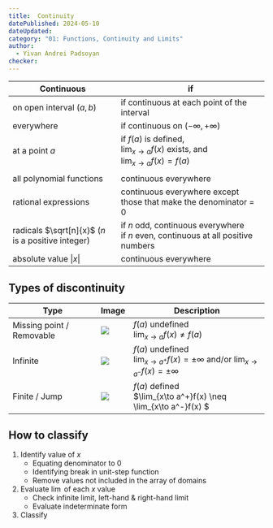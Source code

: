 ```yaml
---
title:  Continuity
datePublished: 2024-05-10
dateUpdated: 
category: "01: Functions, Continuity and Limits"
author: 
  - Yivan Andrei Padsoyan
checker: 
---
```


| Continuous | if
| --- | --- |   
| on open interval $(a,b)$ | if continuous at each point of the interval
| everywhere | if continuous on $(-\infty, +\infty)$
| at a point $a$ | if $f(a)$ is defined,<br/>$\lim_{x\to a} f(x)$ exists, and<br/>$\lim_{x\to a}f(x)=f(a)$
| | 
| all polynomial functions | continuous everywhere
| rational expressions | continuous everywhere except those that make the denominator = 0
| radicals $\sqrt[n]{x}$ ($n$ is a positive integer) | if $n$ odd, continuous everywhere<br/>if $n$ even, continuous at all positive numbers
| absolute value $\lvert x\rvert$ | continuous everywhere

## Types of discontinuity

| Type | Image | Description
| --- | --- | ---
| Missing point / Removable | <img src="https://upload.wikimedia.org/wikipedia/commons/thumb/9/9d/Discontinuity_removable.eps.png/320px-Discontinuity_removable.eps.png" className="m-0" /> | $f(a)$ undefined<br/>$\lim_{x\to a}f(x) \neq f(a)$ |
| Infinite | <img src="https://upload.wikimedia.org/wikipedia/commons/thumb/e/e8/Asintota2.svg/185px-Asintota2.svg.png" className="m-0" /> | $f(a)$ undefined<br/>$\lim_{x\to a^+}f(x) = \pm \infty$ and/or $\lim_{x\to a^-}f(x) = \pm \infty$ |
| Finite / Jump | <img src="https://upload.wikimedia.org/wikipedia/commons/thumb/e/e6/Discontinuity_jump.eps.png/258px-Discontinuity_jump.eps.png" className="m-0" /> | $f(a)$ defined<br/>$\lim_{x\to a^+}f(x) \neq \lim_{x\to a^-}f(x) $ |

## How to classify

1. Identify value of $x$
   * Equating denominator to $0$
   * Identifying break in unit-step function
   * Remove values not included in the array of domains
2. Evaluate $\lim$ of each $x$ value
   * Check infinite limit, left-hand & right-hand limit
   * Evaluate indeterminate form
3. Classify
